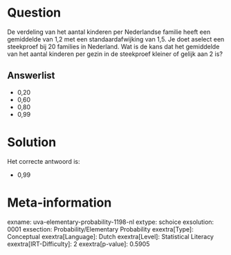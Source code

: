 Question
========

De verdeling van het aantal kinderen per Nederlandse familie heeft een
gemiddelde van 1,2 met een standaardafwijking van 1,5. Je doet aselect
een steekproef bij 20 families in Nederland. Wat is de kans dat het
gemiddelde van het aantal kinderen per gezin in de steekproef kleiner of
gelijk aan 2 is?

Answerlist
----------

* 0,20
* 0,60
* 0,80
* 0,99

Solution
========

Het correcte antwoord is: 

* 0,99

Meta-information
================
exname: uva-elementary-probability-1198-nl
extype: schoice
exsolution: 0001
exsection: Probability/Elementary Probability 
exextra[Type]: Conceptual
exextra[Language]: Dutch
exextra[Level]: Statistical Literacy
exextra[IRT-Difficulty]: 2
exextra[p-value]: 0.5905
